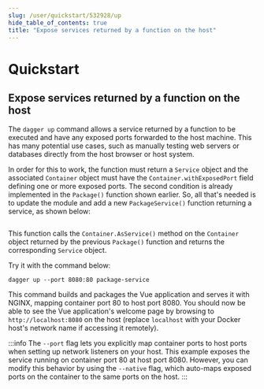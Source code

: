 ```yaml
---
slug: /user/quickstart/532928/up
hide_table_of_contents: true
title: "Expose services returned by a function on the host"
---
```


# Quickstart

## Expose services returned by a function on the host

The `dagger up` command allows a service returned by a function to be executed and have any exposed ports forwarded to the host machine. This has many potential use cases, such as manually testing web servers or databases directly from the host browser or host system.

In order for this to work, the function must return a `Service` object and the associated `Container` object must have the `Container.withExposedPort` field defining one or more exposed ports. The second condition is already implemented in the `Package()` function shown earlier. So, all that's needed is to update the module and add a new `PackageService()` function returning a service, as shown below:

```go file=snippets/up/main.go
```

This function calls the `Container.AsService()` method on the `Container` object returned by the previous `Package()` function and returns the corresponding `Service` object.

Try it with the command below:

```shell
dagger up --port 8080:80 package-service
```

This command builds and packages the Vue application and serves it with NGINX, mapping container port 80 to host port 8080. You should now be able to see the Vue application's welcome page by browsing to `http://localhost:8080` on the host (replace `localhost` with your Docker host's network name if accessing it remotely).

:::info
The `--port` flag lets you explicitly map container ports to host ports when setting up network listeners on your host. This example exposes the service running on container port 80 at host port 8080. However, you can modify this behavior by using the `--native` flag, which auto-maps exposed ports on the container to the same ports on the host.
:::
